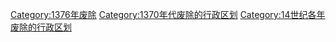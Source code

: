 [[Category:1376年废除|Category:1376年废除]]
[[Category:1370年代废除的行政区划|Category:1370年代废除的行政区划]]
[[Category:14世纪各年废除的行政区划|Category:14世纪各年废除的行政区划]]